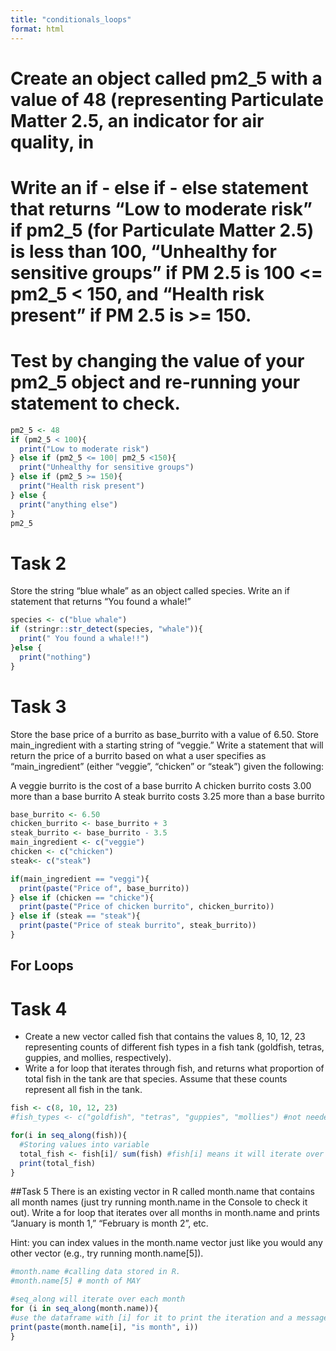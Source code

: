 ```yaml
---
title: "conditionals_loops"
format: html
---
```

# Create an object called pm2_5 with a value of 48 (representing Particulate Matter 2.5, an indicator for air quality, in 
# Write an if - else if - else statement that returns “Low to moderate risk” if pm2_5 (for Particulate Matter 2.5) is less than 100, “Unhealthy for sensitive groups” if PM 2.5 is 100 <= pm2_5 < 150, and “Health risk present” if PM 2.5 is >= 150.

# Test by changing the value of your pm2_5 object and re-running your statement to check.
```r
pm2_5 <- 48
if (pm2_5 < 100){
  print("Low to moderate risk")
} else if (pm2_5 <= 100| pm2_5 <150){
  print("Unhealthy for sensitive groups")
} else if (pm2_5 >= 150){
  print("Health risk present")
} else {
  print("anything else")
}
pm2_5
```
# Task 2
Store the string “blue whale” as an object called species. Write an if statement that returns “You found a whale!” 
```r
species <- c("blue whale")
if (stringr::str_detect(species, "whale")){
  print(" You found a whale!!")
}else {
  print("nothing")
}
```
# Task 3
Store the base price of a burrito as base_burrito with a value of 6.50. Store main_ingredient with a starting string of “veggie.” Write a statement that will return the price of a burrito based on what a user specifies as “main_ingredient” (either “veggie”, “chicken” or “steak”) given the following:

A veggie burrito is the cost of a base burrito
A chicken burrito costs 3.00 more than a base burrito
A steak burrito costs 3.25 more than a base burrito
```r
base_burrito <- 6.50
chicken_burrito <- base_burrito + 3
steak_burrito <- base_burrito - 3.5
main_ingredient <- c("veggie")
chicken <- c("chicken")
steak<- c("steak")

if(main_ingredient == "veggi"){
  print(paste("Price of", base_burrito))
} else if (chicken == "chicke"){
  print(paste("Price of chicken burrito", chicken_burrito))
} else if (steak == "steak"){
  print(paste("Price of steak burrito", steak_burrito))
}
```

## For Loops
# Task 4
- Create a new vector called fish that contains the values 8, 10, 12, 23 representing counts of different fish types in a fish tank (goldfish, tetras, guppies, and mollies, respectively). 
- Write a for loop that iterates through fish, and returns what proportion of total fish in the tank are that species. Assume that these counts represent all fish in the tank.
```r
fish <- c(8, 10, 12, 23)
#fish_types <- c("goldfish", "tetras", "guppies", "mollies") #not needed

for(i in seq_along(fish)){
  #Storing values into variable
  total_fish <- fish[i]/ sum(fish) #fish[i] means it will iterate over the vector. Then it will divide by the sum of the vector
  print(total_fish)
}

```
##Task 5
There is an existing vector in R called month.name that contains all month names (just try running month.name in the Console to check it out). Write a for loop that iterates over all months in month.name and prints “January is month 1,” “February is month 2”, etc.

Hint: you can index values in the month.name vector just like you would any other vector (e.g., try running month.name[5]).

```r
#month.name #calling data stored in R.
#month.name[5] # month of MAY

#seq_along will iterate over each month
for (i in seq_along(month.name)){
#use the dataframe with [i] for it to print the iteration and a message that says month. Lastly add another "i" so the number iteration is at the end.
print(paste(month.name[i], "is month", i))
}

```





